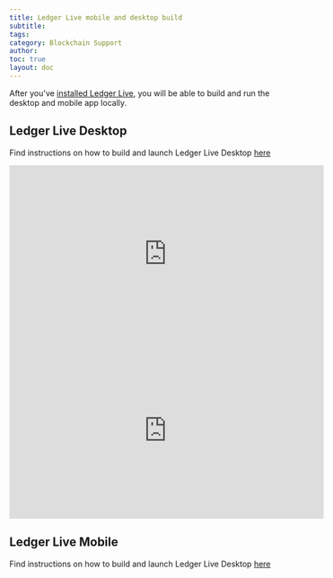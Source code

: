```yaml
---
title: Ledger Live mobile and desktop build
subtitle:
tags:
category: Blockchain Support
author:
toc: true
layout: doc
---
```


After you've [installed Ledger Live](../live-common/), you will be able to build and run the desktop and mobile app locally.

## Ledger Live Desktop

Find instructions on how to build and launch Ledger Live Desktop [here](https://github.com/LedgerHQ/ledger-live/tree/develop/apps/ledger-live-desktop) 

<div class="uk-text-center">
  <iframe width="560" height="315" src="https://www.youtube-nocookie.com/embed/BC9IuHIVQfE" title="YouTube video player" frameborder="0" allow="accelerometer; autoplay; clipboard-write; encrypted-media; gyroscope; picture-in-picture" allowfullscreen></iframe>
</div>
<div class="uk-text-center">
  <iframe width="560" height="315" src="https://www.youtube-nocookie.com/embed/R_IAdQyB2sE" title="YouTube video player" frameborder="0" allow="accelerometer; autoplay; clipboard-write; encrypted-media; gyroscope; picture-in-picture" allowfullscreen></iframe>
</div>

## Ledger Live Mobile

Find instructions on how to build and launch Ledger Live Desktop [here](https://github.com/LedgerHQ/ledger-live/tree/develop/apps/ledger-live-mobile)